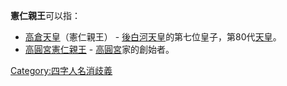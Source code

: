 '''憲仁親王'''可以指：
* [[高倉天皇|高倉天皇]]（憲仁親王） - [[後白河天皇|後白河天皇]]的第七位皇子，第80代[[天皇|天皇]]。
* [[高圓宮憲仁親王|高圓宮憲仁親王]] - [[高圓宮|高圓宮]]家的創始者。

{{disambig}}

{{DEFAULTSORT:Norihito}}
[[Category:四字人名消歧義|Category:四字人名消歧義]]